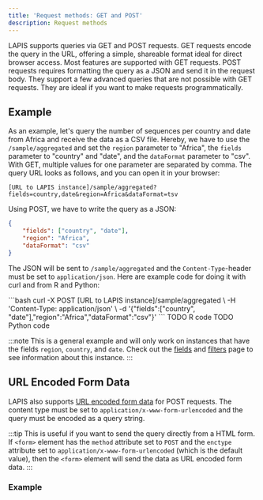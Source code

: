 ```yaml
---
title: 'Request methods: GET and POST'
description: Request methods
---
```



LAPIS supports queries via GET and POST requests. GET requests encode the query in the URL, offering a simple, shareable
format ideal for direct browser access. Most features are supported with GET requests. POST requests requires formatting
the query as a JSON and send it in the request body. They support a few advanced queries that are not possible with GET
requests. They are ideal if you want to make requests programmatically.

## Example

As an example, let's query the number of sequences per country and date from Africa and receive the data as a CSV file.
Hereby, we have to use the `/sample/aggregated` and set the `region` parameter to "Africa",
the `fields` parameter to "country" and "date",
and the `dataFormat` parameter to "csv".
With GET, multiple values for one parameter are separated by comma.
The query URL looks as follows, and you can open it in your browser:

```
[URL to LAPIS instance]/sample/aggregated?fields=country,date&region=Africa&dataFormat=tsv
```

Using POST, we have to write the query as a JSON:

```json
{
    "fields": ["country", "date"],
    "region": "Africa",
    "dataFormat": "csv"
}
```

The JSON will be sent to `/sample/aggregated` and the `Content-Type`-header must be set to `application/json`. Here are
example code for doing it with curl and from R and Python:

<TabsBox>
    <Tab label='curl'>
    ```bash
    curl -X POST [URL to LAPIS instance]/sample/aggregated \
      -H 'Content-Type: application/json' \
      -d '{"fields":["country", "date"],"region":"Africa","dataFormat":"csv"}'
    ```
    </Tab>
    <Tab label='R'>
      TODO R code
    </Tab>
  <Tab label='Python'>
    TODO Python code
  </Tab>
</TabsBox>

:::note
This is a general example and will only work on instances that have the fields `region`, `country`, and `date`.
Check out the [fields](../references/fields/) and [filters](../references/filters/) page to see information about this instance.
:::

## URL Encoded Form Data

LAPIS also supports [URL encoded form data](https://developer.mozilla.org/en-US/docs/Web/HTTP/Methods/POST) for POST requests.
The content type must be set to `application/x-www-form-urlencoded` and the query must be encoded as a query string.

:::tip
This is useful if you want to send the query directly from a HTML form.
If `<form>` element has the `method` attribute set to `POST`
and the `enctype` attribute set to `application/x-www-form-urlencoded` (which is the default value),
then the `<form>` element will send the data as URL encoded form data.
:::

### Example

<RenderedExampleForm />
